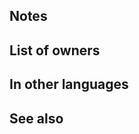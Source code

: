 {{Weapon Infobox
|tagid=SID_成獣の化身・飛行
|weaponType=Beast
|might=9
|range=1
|effect=At start of turn, if unit is adjacent to only beast or dragon allies or if unit is not adjacent to any ally, unit transforms (otherwise, unit reverts). If unit transforms, unit can move 1 extra space. (That turn only. Does not stack.) If unit transforms, grants Atk+2.
|cost=200
|exclusive=0
|statModifiers=0,9,0,0,0
|canUseMove=Flying
|required=Fledgling (Flier)
|properties=random_all
}}
==Notes==
{{Beast (Flier)}}
==List of owners==
{{Skill Hero List}}
==In other languages==
{{OtherLanguages
|japanese=成獣の化身・飛行
|german=Adultus (Flug)
|spanishEU=Pájaro adulto
|spanishLA=Pájaro adulto
|french=Adulte (vol)
|italian=Adulto (volante)
|chineseTW=成獸化身・飛行
|portuguese=Pássaro adulto
}}
==See also==
{{See also skills|cond=Name LIKE 'Adult (%)'}}
{{Weapons Navbox}}
